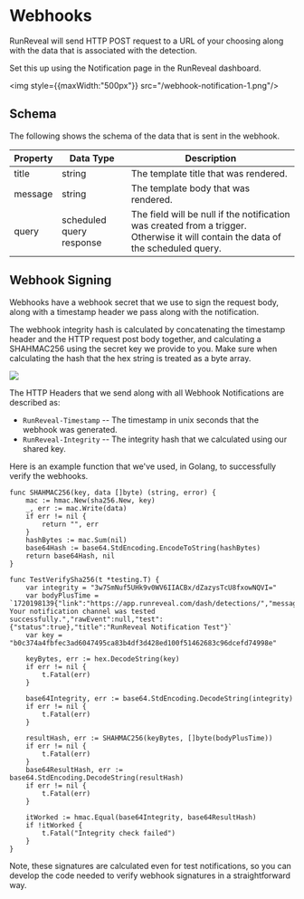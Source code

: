 # Webhooks

RunReveal will send HTTP POST request to a URL of your choosing along with the data that is associated with the detection.

Set this up using the Notification page in the RunReveal dashboard.

<img style={{maxWidth:"500px"}} src="/webhook-notification-1.png"/>


## Schema

The following shows the schema of the data that is sent in the webhook.

| Property | Data Type | Description |
| --- | --- | --- |
| title | string | The template title that was rendered. |
| message | string | The template body that was rendered. |
| query | scheduled query response | The field will be null if the notification was created from a trigger. Otherwise it will contain the data of the scheduled query. |

## Webhook Signing
Webhooks have a webhook secret that we use to sign the request body, along with a timestamp header we pass along with the notification.

The webhook integrity hash is calculated by concatenating the timestamp header and the HTTP request post body together, and calculating a SHAHMAC256 using the secret key
we provide to you. Make sure when calculating the hash that the hex string is treated as a byte array.

<img src="/webhook_secret_ui.png"/>

The HTTP Headers that we send along with all Webhook Notifications are described as:
 - `RunReveal-Timestamp` -- The timestamp in unix seconds that the webhook was generated.
 - `RunReveal-Integrity` -- The integrity hash that we calculated using our shared key.

Here is an example function that we've used, in Golang, to successfully verify the webhooks.
```
func SHAHMAC256(key, data []byte) (string, error) {
	mac := hmac.New(sha256.New, key)
	_, err := mac.Write(data)
	if err != nil {
		return "", err
	}
	hashBytes := mac.Sum(nil)
	base64Hash := base64.StdEncoding.EncodeToString(hashBytes)
	return base64Hash, nil
}

func TestVerifySha256(t *testing.T) {
	var integrity = "3w7SmNuf5UHk9v0WV6IIACBx/dZazysTcU8fxowNQVI="
	var bodyPlusTime = `1720198139{"link":"https://app.runreveal.com/dash/detections/","message":"Yay! Your notification channel was tested successfully.","rawEvent":null,"test":{"status":true},"title":"RunReveal Notification Test"}`
	var key = "b0c374a4fbfec3ad6047495ca83b4df3d428ed100f51462683c96dcefd74998e"

	keyBytes, err := hex.DecodeString(key)
	if err != nil {
		t.Fatal(err)
	}

	base64Integrity, err := base64.StdEncoding.DecodeString(integrity)
	if err != nil {
		t.Fatal(err)
	}

	resultHash, err := SHAHMAC256(keyBytes, []byte(bodyPlusTime))
	if err != nil {
		t.Fatal(err)
	}
	base64ResultHash, err := base64.StdEncoding.DecodeString(resultHash)
	if err != nil {
		t.Fatal(err)
	}

	itWorked := hmac.Equal(base64Integrity, base64ResultHash)
	if !itWorked {
		t.Fatal("Integrity check failed")
	}
}
```

Note, these signatures are calculated even for test notifications, so you can develop the code needed
to verify webhook signatures in a straightforward way.